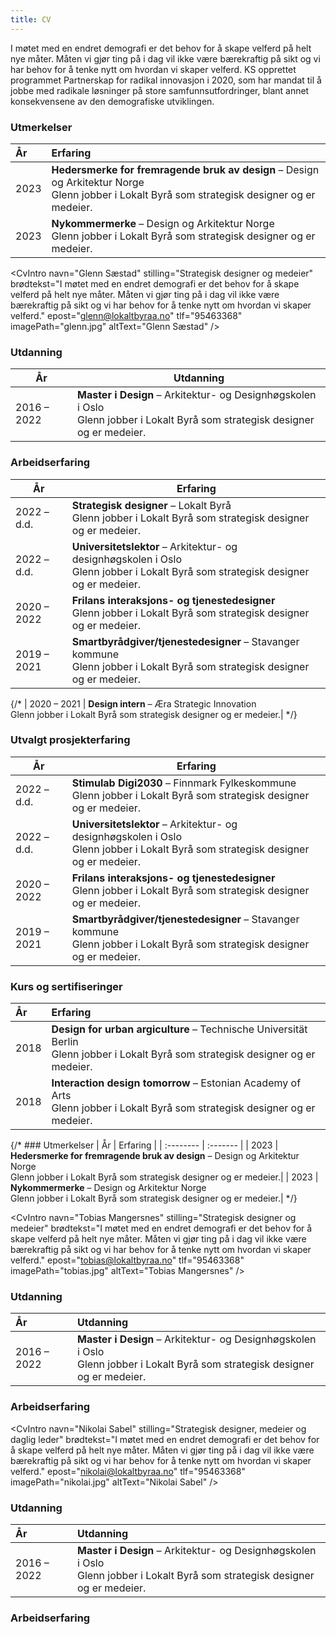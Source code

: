 ```yaml
---
title: CV
---
```


I møtet med en endret demografi er det behov for å skape velferd på helt nye måter. Måten vi gjør ting på i dag vil ikke være bærekraftig på sikt og vi har behov for å tenke nytt om hvordan vi skaper velferd. KS opprettet programmet Partnerskap for radikal innovasjon i 2020, som har mandat til å jobbe med radikale løsninger på store samfunnsutfordringer, blant annet konsekvensene av den demografiske utviklingen.

### Utmerkelser
| År                        | Erfaring  |
| :-------- | :------- |
| 2023         | **Hedersmerke for fremragende bruk av design** – Design og Arkitektur Norge<br/>Glenn jobber i Lokalt Byrå som strategisk designer og er medeier.|
| 2023         | **Nykommermerke** – Design og Arkitektur Norge<br/>Glenn jobber i Lokalt Byrå som strategisk designer og er medeier.|

<CvIntro
    navn="Glenn Sæstad"
    stilling="Strategisk designer og medeier"
    brødtekst="I møtet med en endret demografi er det behov for å skape velferd på helt nye måter. Måten vi gjør ting på i dag vil ikke være bærekraftig på sikt og vi har behov for å tenke nytt om hvordan vi skaper velferd."
    epost="glenn@lokaltbyraa.no"
    tlf="95463368"
    imagePath="glenn.jpg"
    altText="Glenn Sæstad"
/>

### Utdanning

| År                        | Utdanning  |
| -------- | ------- |
| 2016 – 2022           | **Master i Design** – Arkitektur- og Designhøgskolen i Oslo<br/>Glenn jobber i Lokalt Byrå som strategisk designer og er medeier.|

### Arbeidserfaring
| År                        | Erfaring  |
| -------- | ------- |
| 2022 – d.d.           | **Strategisk designer** – Lokalt Byrå<br/>Glenn jobber i Lokalt Byrå som strategisk designer og er medeier.|
| 2022 – d.d.           | **Universitetslektor** – Arkitektur- og designhøgskolen i Oslo<br/>Glenn jobber i Lokalt Byrå som strategisk designer og er medeier.|
| 2020 – 2022           | **Frilans interaksjons- og tjenestedesigner**<br/>Glenn jobber i Lokalt Byrå som strategisk designer og er medeier.|
| 2019 – 2021           | **Smartbyrådgiver/tjenestedesigner** – Stavanger kommune<br/>Glenn jobber i Lokalt Byrå som strategisk designer og er medeier.|

{/* | 2020 – 2021           | **Design intern** – Æra Strategic Innovation<br/>Glenn jobber i Lokalt Byrå som strategisk designer og er medeier.| */}

### Utvalgt prosjekterfaring

| År                        | Erfaring  |
| -------- | ------- |
| 2022 – d.d.           | **Stimulab Digi2030** – Finnmark Fylkeskommune<br/>Glenn jobber i Lokalt Byrå som strategisk designer og er medeier.|
| 2022 – d.d.           | **Universitetslektor** – Arkitektur- og designhøgskolen i Oslo<br/>Glenn jobber i Lokalt Byrå som strategisk designer og er medeier.|
| 2020 – 2022           | **Frilans interaksjons- og tjenestedesigner**<br/>Glenn jobber i Lokalt Byrå som strategisk designer og er medeier.|
| 2019 – 2021           | **Smartbyrådgiver/tjenestedesigner** – Stavanger kommune<br/>Glenn jobber i Lokalt Byrå som strategisk designer og er medeier.|

### Kurs og sertifiseringer
| År                        | Erfaring  |
| :-------- | :------- |
| 2018         | **Design for urban argiculture** – Technische Universität Berlin<br/>Glenn jobber i Lokalt Byrå som strategisk designer og er medeier.|
| 2018         | **Interaction design tomorrow** – Estonian Academy of Arts<br/>Glenn jobber i Lokalt Byrå som strategisk designer og er medeier.|

{/* ### Utmerkelser
| År                        | Erfaring  |
| :-------- | :------- |
| 2023         | **Hedersmerke for fremragende bruk av design** – Design og Arkitektur Norge<br/>Glenn jobber i Lokalt Byrå som strategisk designer og er medeier.|
| 2023         | **Nykommermerke** – Design og Arkitektur Norge<br/>Glenn jobber i Lokalt Byrå som strategisk designer og er medeier.| */}


<CvIntro
    navn="Tobias Mangersnes"
    stilling="Strategisk designer og medeier"
    brødtekst="I møtet med en endret demografi er det behov for å skape velferd på helt nye måter. Måten vi gjør ting på i dag vil ikke være bærekraftig på sikt og vi har behov for å tenke nytt om hvordan vi skaper velferd."
    epost="tobias@lokaltbyraa.no"
    tlf="95463368"
    imagePath="tobias.jpg"
    altText="Tobias Mangersnes"
/>

### Utdanning

| År                        | Utdanning  |
| :-------- | :------- |
| 2016 – 2022           | **Master i Design** – Arkitektur- og Designhøgskolen i Oslo<br/>Glenn jobber i Lokalt Byrå som strategisk designer og er medeier.|

### Arbeidserfaring

<CvIntro
    navn="Nikolai Sabel"
    stilling="Strategisk designer, medeier og daglig leder"
    brødtekst="I møtet med en endret demografi er det behov for å skape velferd på helt nye måter. Måten vi gjør ting på i dag vil ikke være bærekraftig på sikt og vi har behov for å tenke nytt om hvordan vi skaper velferd."
    epost="nikolai@lokaltbyraa.no"
    tlf="95463368"
    imagePath="nikolai.jpg"
    altText="Nikolai Sabel"
/>

### Utdanning

| År                        | Utdanning  |
| :-------- | :------- |
| 2016 – 2022           | **Master i Design** – Arkitektur- og Designhøgskolen i Oslo<br/>Glenn jobber i Lokalt Byrå som strategisk designer og er medeier.|

### Arbeidserfaring

